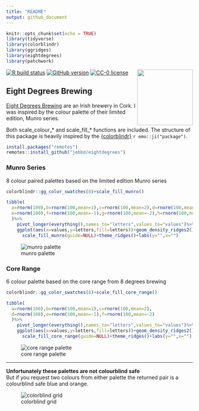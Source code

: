 ```yaml
---
title: "README"
output: github_document
---
```


```r
knitr::opts_chunk$set(echo = TRUE)
library(tidyverse)
library(colorblindr)
library(ggridges)
library(eightdegrees)
library(patchwork)
```

<!-- badges: start -->
[![R build status](https://github.com/jebbd/eightdegrees/workflows/R-CMD-check/badge.svg)](https://github.com/jebbd/eightdegrees/actions)
[![GitHub version](https://img.shields.io/badge/version-0.3.1-success)](https://github.com/jebbd/eightdegrees/)
[![CC-0 license](https://img.shields.io/badge/License-CC--0-blue.svg)](https://creativecommons.org/licenses/by-nd/4.0)
<!-- badges: end -->
<img align="right" src="inst/pngs/hex_sticker.png" width=150 height=150>

## Eight Degrees Brewing
[Eight Degrees Brewing](https://www.eightdegrees.ie/) are an Irish brewery in Cork. I was inspired by the colour palette of their limited edition, Munro series.  
    
Both scale_colour_* and scale_fill_* functions are included. The structure of this package is heavily inspired by the [{colorblindr}](https://github.com/clauswilke/colorblindr) `r emo::ji("package")`. 

```r
install.packages("remotes")
remotes::install_github("jebbd/eightdegrees")
```

### Munro Series
8 colour paired palettes based on the limited edition Munro series
```r
colorblindr::gg_color_swatches(8)+scale_fill_munro()

tibble(
  a=rnorm(100),b=rnorm(100,mean=1),c=rnorm(100,mean=2),d=rnorm(100,mean=3),
  e=rnorm(100),f=rnorm(100,mean=-1),g=rnorm(100,mean=-2),h=rnorm(100,mean=-3)
  )%>%
    pivot_longer(everything(),names_to="letters",values_to="values")%>%
    ggplot(aes(x=values,y=letters,fill=letters))+geom_density_ridges2()+
      scale_fill_munro(guide=NULL)+theme_ridges()+labs(y="",x="")

```
![munro palette](inst/pngs/munro.png)

### Core Range
6 colour palette based on the core range from 8 degrees brewing
```r
colorblindr::gg_color_swatches(6)+scale_fill_core_range()

tibble(
  a=rnorm(100),b=rnorm(100,mean=1),c=rnorm(100,mean=2),
  d=rnorm(100),e=rnorm(100,mean=-1),f=rnorm(100,mean=-2)
  )%>%
    pivot_longer(everything(),names_to="letters",values_to="values")%>%
    ggplot(aes(x=values,y=letters,fill=letters))+geom_density_ridges2()+
      scale_fill_core_range(guide=NULL)+theme_ridges()+labs(y="",x="")

```
![core range palette](inst/pngs/core_range.png)
  
*********
  
**Unfortunately these palettes are not colourblind safe**<br>
But if you request two colours from either palette the returned pair is a colourblind safe blue and orange. 
  
![colorblind grid](inst/pngs/colorblind_grid.png)
